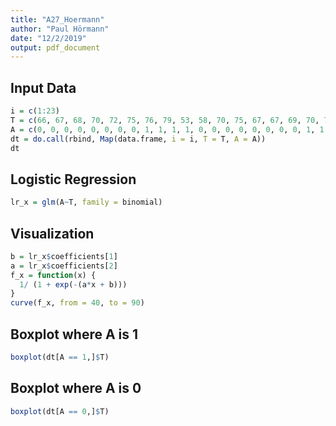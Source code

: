```yaml
---
title: "A27_Hoermann"
author: "Paul Hörmann"
date: "12/2/2019"
output: pdf_document
---
```

## Input Data
```r
i = c(1:23)
T = c(66, 67, 68, 70, 72, 75, 76, 79, 53, 58, 70, 75, 67, 67, 69, 70, 73, 76, 78, 81, 57, 63, 70)
A = c(0, 0, 0, 0, 0, 0, 0, 0, 1, 1, 1, 1, 0, 0, 0, 0, 0, 0, 0, 0, 1, 1, 1)
dt = do.call(rbind, Map(data.frame, i = i, T = T, A = A))
dt
```
## Logistic Regression
```r
lr_x = glm(A~T, family = binomial)
```
## Visualization
```r
b = lr_x$coefficients[1]
a = lr_x$coefficients[2]
f_x = function(x) {
  1/ (1 + exp(-(a*x + b)))
}
curve(f_x, from = 40, to = 90)
```
## Boxplot where A is 1
```r
boxplot(dt[A == 1,]$T)
```
## Boxplot where A is 0
```r
boxplot(dt[A == 0,]$T)
```
